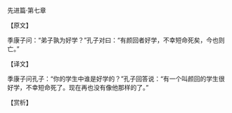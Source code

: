 

先进篇·第七章

【原文】

季康子问：“弟子孰为好学？”孔子对曰：“有颜回者好学，不幸短命死矣，今也则亡。”

【译文】

季康子问孔子：“你的学生中谁是好学的？”孔子回答说：“有一个叫颜回的学生很好学，不幸短命死了。现在再也没有像他那样的了。”

【赏析】

